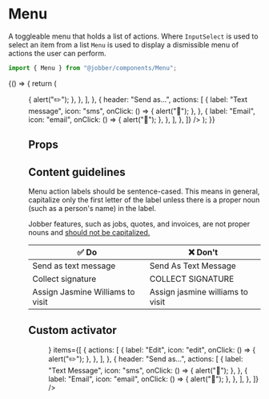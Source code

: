 
<Meta title="Components/Menu" component={Menu} />

# Menu

A toggleable menu that holds a list of actions. Where `InputSelect` is used to
select an item from a list `Menu` is used to display a dismissible menu of
actions the user can perform.

```ts
import { Menu } from "@jobber/components/Menu";
```

<Canvas>
  <Story name="Menu">
    {() => {
      return (
        <Menu
          items={[
            {
              actions: [
                {
                  label: "Edit",
                  icon: "edit",
                  onClick: () => {
                    alert("✏️");
                  },
                },
              ],
            },
            {
              header: "Send as...",
              actions: [
                {
                  label: "Text message",
                  icon: "sms",
                  onClick: () => {
                    alert("📱");
                  },
                },
                {
                  label: "Email",
                  icon: "email",
                  onClick: () => {
                    alert("📨");
                  },
                },
              ],
            },
          ]}
        />
      );
    }}
  </Story>
</Canvas>

## Props

<ArgsTable of={Menu} story="Menu" />

## Content guidelines

Menu action labels should be sentence-cased. This means in general, capitalize
only the first letter of the label unless there is a proper noun (such as a
person's name) in the label.

Jobber features, such as jobs, quotes, and invoices, are not proper nouns and
[should not be capitalized.](/content/product-vocabulary#concepts-and-items)

| ✅ Do                            | ❌ Don't                         |
| -------------------------------- | -------------------------------- |
| Send as text message             | Send As Text Message             |
| Collect signature                | COLLECT SIGNATURE                |
| Assign Jasmine Williams to visit | Assign jasmine williams to visit |

## Custom activator

<Canvas>
  <Menu
    activator={<Button label="My Fancy Menu" />}
    items={[
      {
        actions: [
          {
            label: "Edit",
            icon: "edit",
            onClick: () => {
              alert("✏️");
            },
          },
        ],
      },
      {
        header: "Send as...",
        actions: [
          {
            label: "Text Message",
            icon: "sms",
            onClick: () => {
              alert("📱");
            },
          },
          {
            label: "Email",
            icon: "email",
            onClick: () => {
              alert("📨");
            },
          },
        ],
      },
    ]}
  />
</Canvas>
